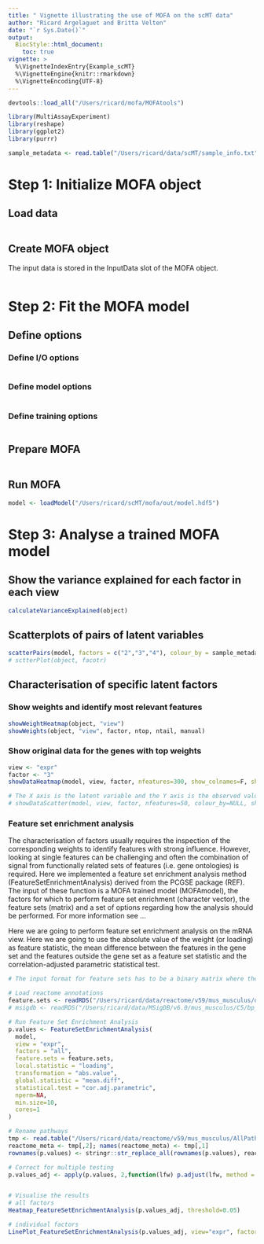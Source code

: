 ```yaml
---
title: " Vignette illustrating the use of MOFA on the scMT data"
author: "Ricard Argelaguet and Britta Velten"
date: "`r Sys.Date()`"
output:
  BiocStyle::html_document:
    toc: true
vignette: >
  %\VignetteIndexEntry{Example_scMT}
  %\VignetteEngine{knitr::rmarkdown}
  %\VignetteEncoding{UTF-8}
---
```


```r
devtools::load_all("/Users/ricard/mofa/MOFAtools")

library(MultiAssayExperiment)
library(reshape)
library(ggplot2)
library(purrr)

sample_metadata <- read.table("/Users/ricard/data/scMT/sample_info.txt", header=T) %>% tibble::column_to_rownames("sample")
```

# Step 1: Initialize MOFA object

## Load data
```r
```

## Create MOFA object
The input data is stored in the InputData slot of the MOFA object.
```r
```

# Step 2: Fit the MOFA model

## Define options

### Define I/O options
```r
```

### Define model options
```r
```

### Define training options
```r
```

## Prepare MOFA
```r
```

## Run MOFA
```r
model <- loadModel("/Users/ricard/scMT/mofa/out/model.hdf5")
```

# Step 3: Analyse a trained MOFA model

## Show the variance explained for each factor in each view
```r
calculateVarianceExplained(object)
```

## Scatterplots of pairs of latent variables
```r
scatterPairs(model, factors = c("2","3","4"), colour_by = sample_metadata[sampleNames(model),]$culture)
# sctterPlot(object, facotr)
```

## Characterisation of specific latent factors

### Show weights and identify most relevant features
```r
showWeightHeatmap(object, "view")
showWeights(object, "view", factor, ntop, ntail, manual)
```

### Show original data for the genes with top weights
```r
view <- "expr"
factor <- "3"
showDataHeatmap(model, view, factor, nfeatures=300, show_colnames=F, show_rownames=T)

# The X axis is the latent variable and the Y axis is the observed value of the feature
# showDataScatter(model, view, factor, nfeatures=50, colour_by=NULL, shape_by=NULL)
```


### Feature set enrichment analysis
The characterisation of factors usually requires the inspection of the corresponding weights to identify features with strong influence. However, looking at single features can be challenging and often the combination of signal from functionally related sets of features (i.e. gene ontologies) is required.
Here we implemented a feature set enrichment analysis method (FeatureSetEnrichmentAnalysis) derived from the PCGSE package (REF).
The input of these function is a MOFA trained model (MOFAmodel), the factors for which to perform feature set enrichment (character vector), the feature sets (matrix) and a set of options regarding how the analysis should be performed. For more information see ...

Here we are going to perform feature set enrichment analysis on the mRNA view.
Here we are going to use the absolute value of the weight (or loading) as feature statistic, the mean difference between the features in the gene set and the features outside the gene set as a feature set statistic and the correlation-adjusted parametric statistical test.
```r
# The input format for feature sets has to be a binary matrix where the rows represent feature sets and the columns are features where a value of 1 indicates that the feature belongs to the corresponding feature set.

# Load reactome annotations
feature.sets <- readRDS("/Users/ricard/data/reactome/v59/mus_musculus/out/mouse_v75_reactome.rds")
# msigdb <- readRDS("/Users/ricard/data/MSigDB/v6.0/mus_musculus/C5/bp_binary_matrix_ensembl.rds")

# Run Feature Set Enrichment Analysis
p.values <- FeatureSetEnrichmentAnalysis(
  model,
  view = "expr", 
  factors = "all", 
  feature.sets = feature.sets,
  local.statistic = "loading",
  transformation = "abs.value",
  global.statistic = "mean.diff",
  statistical.test = "cor.adj.parametric",
  nperm=NA, 
  min.size=10,
  cores=1
)

# Rename pathways
tmp <- read.table("/Users/ricard/data/reactome/v59/mus_musculus/AllPathways.txt", header=F, quote="", sep="\t", stringsAsFactors=F)[,c(1,2)]
reactome_meta <- tmp[,2]; names(reactome_meta) <- tmp[,1]
rownames(p.values) <- stringr::str_replace_all(rownames(p.values), reactome_meta)

# Correct for multiple testing
p.values_adj <- apply(p.values, 2,function(lfw) p.adjust(lfw, method = "BH"))


# Visualise the results 
# all factors
Heatmap_FeatureSetEnrichmentAnalysis(p.values_adj, threshold=0.05)

# individual factors
LinePlot_FeatureSetEnrichmentAnalysis(p.values_adj, view="expr", factor="2", threshold=0.1, max.pathways=25)
```


<!-- # Cluster samples -->
<!-- ```{r} -->
<!-- clusterMOFA(object, factors) -->
<!-- ``` -->



